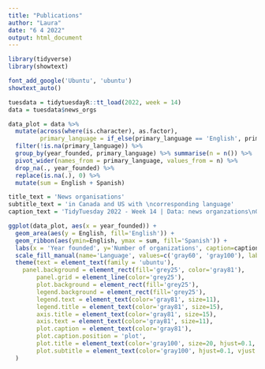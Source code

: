 ```yaml
---
title: "Publications"
author: "Laura"
date: "6 4 2022"
output: html_document
---
```


```r
library(tidyverse)
library(showtext)
```

```r
font_add_google('Ubuntu', 'ubuntu')
showtext_auto()
```

```r
tuesdata = tidytuesdayR::tt_load(2022, week = 14)
data = tuesdata$news_orgs
```

```r
data_plot = data %>% 
  mutate(across(where(is.character), as.factor),
         primary_language = if_else(primary_language == 'English', primary_language, factor('Spanish'))) %>%
  filter(!is.na(primary_language)) %>% 
  group_by(year_founded, primary_language) %>% summarise(n = n()) %>% 
  pivot_wider(names_from = primary_language, values_from = n) %>% 
  drop_na(., year_founded) %>% 
  replace(is.na(.), 0) %>% 
  mutate(sum = English + Spanish)
```

```r
title_text = 'News organisations'
subtitle_text = 'in Canada and US with \ncorresponding language'
caption_text = 'TidyTuesday 2022 - Week 14 | Data: news organzations\nGraphic: @itsLauBa7'

ggplot(data_plot, aes(x = year_founded)) +
  geom_area(aes(y = English, fill='English')) + 
  geom_ribbon(aes(ymin=English, ymax = sum, fill='Spanish')) + 
  labs(x = 'Year founded', y='Number of organizations', caption=caption_text, title = title_text, subtitle = subtitle_text) +
  scale_fill_manual(name='Language', values=c('gray60', 'gray100'), labels=c('English', 'Spanish/\nBilingual')) +
  theme(text = element_text(family = 'ubuntu'),
    panel.background = element_rect(fill='grey25', color='gray81'),
        panel.grid = element_line(color='grey25'),
        plot.background = element_rect(fill='grey25'),
        legend.background = element_rect(fill='grey25'),
        legend.text = element_text(color='gray81', size=11),
        legend.title = element_text(color='gray81', size=15),
        axis.title = element_text(color='gray81', size=15),
        axis.text = element_text(color='gray81', size=11),
        plot.caption = element_text(color='gray81'),
        plot.caption.position = 'plot',
        plot.title = element_text(color='gray100', size=20, hjust=0.1, vjust = -24, face='bold'),
        plot.subtitle = element_text(color='gray100', hjust=0.1, vjust = -32, size=15, face='italic')
  )
```

